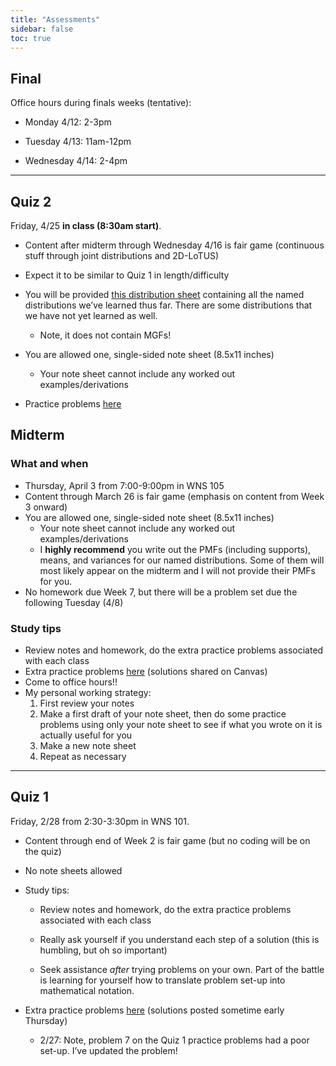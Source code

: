 ```yaml
---
title: "Assessments"
sidebar: false
toc: true
---
```


## Final

Office hours during finals weeks (tentative):

-   Monday 4/12: 2-3pm

-   Tuesday 4/13: 11am-12pm

-   Wednesday 4/14: 2-4pm

------------------------------------------------------------------------

## Quiz 2

Friday, 4/25 **in class (8:30am start)**.

-   Content after midterm through Wednesday 4/16 is fair game (continuous stuff through joint distributions and 2D-LoTUS)

-   Expect it to be similar to Quiz 1 in length/difficulty

-   You will be provided [this distribution sheet](distributions_310.pdf) containing all the named distributions we've learned thus far. There are some distributions that we have not yet learned as well.

    -   Note, it does not contain MGFs!

-   You are allowed one, single-sided note sheet (8.5x11 inches)

    -   Your note sheet cannot include any worked out examples/derivations

-   Practice problems [here](quiz2_practice_probs.pdf)

## **Midterm**

### What and when

-   Thursday, April 3 from 7:00-9:00pm in WNS 105
-   Content through March 26 is fair game (emphasis on content from Week 3 onward)
-   You are allowed one, single-sided note sheet (8.5x11 inches)
    -   Your note sheet cannot include any worked out examples/derivations
    -   I **highly recommend** you write out the PMFs (including supports), means, and variances for our named distributions. Some of them will most likely appear on the midterm and I will not provide their PMFs for you.
-   No homework due Week 7, but there will be a problem set due the following Tuesday (4/8)

### Study tips

-   Review notes and homework, do the extra practice problems associated with each class
-   Extra practice problems [here](midterm_practice_probs.pdf) (solutions shared on Canvas)
-   Come to office hours!!
-   My personal working strategy:
    1.  First review your notes
    2.  Make a first draft of your note sheet, then do some practice problems using only your note sheet to see if what you wrote on it is actually useful for you
    3.  Make a new note sheet
    4.  Repeat as necessary

------------------------------------------------------------------------

## **Quiz 1**

Friday, 2/28 from 2:30-3:30pm in WNS 101.

-   Content through end of Week 2 is fair game (but no coding will be on the quiz)

-   No note sheets allowed

-   Study tips:

    -   Review notes and homework, do the extra practice problems associated with each class

    -   Really ask yourself if you understand each step of a solution (this is humbling, but oh so important)

    -   Seek assistance *after* trying problems on your own. Part of the battle is learning for yourself how to translate problem set-up into mathematical notation.

-   Extra practice problems [here](quiz1_practice_probs.pdf) (solutions posted sometime early Thursday)

    -   2/27: Note, problem 7 on the Quiz 1 practice problems had a poor set-up. I've updated the problem!
